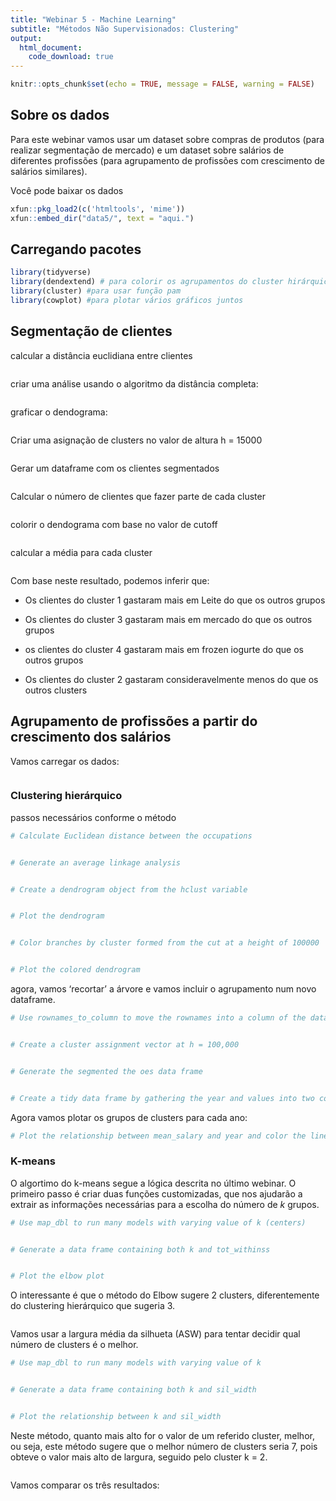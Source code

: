 ```yaml
---
title: "Webinar 5 - Machine Learning"
subtitle: "Métodos Não Supervisionados: Clustering"
output: 
  html_document:
    code_download: true
---
```


```r
knitr::opts_chunk$set(echo = TRUE, message = FALSE, warning = FALSE)
```

## Sobre os dados

Para este webinar vamos usar um dataset sobre compras de produtos (para realizar segmentação de mercado) e um dataset sobre salários de diferentes profissões (para agrupamento de profissões com crescimento de salários similares).

Você pode baixar os dados
```r
xfun::pkg_load2(c('htmltools', 'mime'))
xfun::embed_dir("data5/", text = "aqui.")

```

## Carregando pacotes

```r

library(tidyverse)
library(dendextend) # para colorir os agrupamentos do cluster hirárquico
library(cluster) #para usar função pam
library(cowplot) #para plotar vários gráficos juntos

```

## Segmentação de clientes

calcular a distância euclidiana entre clientes

```r

```

criar uma análise usando o algoritmo da distância completa:

```r


```

graficar o dendograma:

```r


```

Criar uma asignação de clusters no valor de altura h = 15000

```r

```

Gerar um dataframe com os clientes segmentados

```r

```

Calcular o número de clientes que fazer parte de cada cluster

```r


```

colorir o dendograma com base no valor de cutoff

```r


```


calcular a média para cada cluster

```r


```

Com base neste resultado, podemos inferir que:

* Os clientes do cluster 1 gastaram mais em Leite do que os outros grupos

* Os clientes do cluster 3 gastaram mais em mercado do que os outros grupos

* os clientes do cluster 4 gastaram mais em frozen iogurte do que os outros grupos

* Os clientes do cluster 2 gastaram consideravelmente menos do que os outros clusters



## Agrupamento de profissões a partir do crescimento dos salários

Vamos carregar os dados:

```r

```

### Clustering hierárquico

passos necessários conforme o método

```r
# Calculate Euclidean distance between the occupations


# Generate an average linkage analysis 


# Create a dendrogram object from the hclust variable


# Plot the dendrogram


# Color branches by cluster formed from the cut at a height of 100000


# Plot the colored dendrogram

```


agora, vamos 'recortar' a árvore e vamos incluir o agrupamento num novo dataframe.

```r

# Use rownames_to_column to move the rownames into a column of the data frame


# Create a cluster assignment vector at h = 100,000


# Generate the segmented the oes data frame


# Create a tidy data frame by gathering the year and values into two columns


```

Agora vamos plotar os grupos de clusters para cada ano:

```r

# Plot the relationship between mean_salary and year and color the lines by the assigned cluster


```


### K-means

O algortimo do k-means segue a lógica descrita no último webinar. O primeiro passo é criar duas funções customizadas, que nos ajudarão a extrair as informações necessárias para a escolha do número de $k$ grupos.

```r

# Use map_dbl to run many models with varying value of k (centers)


# Generate a data frame containing both k and tot_withinss


# Plot the elbow plot

```

O interessante é que o método do Elbow sugere 2 clusters, diferentemente do clustering hierárquico que sugeria 3.

```r


```


Vamos usar a largura média da silhueta (ASW) para tentar decidir qual número de clusters é o melhor.

```r


# Use map_dbl to run many models with varying value of k


# Generate a data frame containing both k and sil_width


# Plot the relationship between k and sil_width


```

Neste método, quanto mais alto for o valor de um referido cluster, melhor, ou seja, este método sugere que o melhor número de clusters seria 7, pois obteve o valor mais alto de largura, seguido pelo cluster k = 2.

```r


```


Vamos comparar os três resultados:

```r



```

